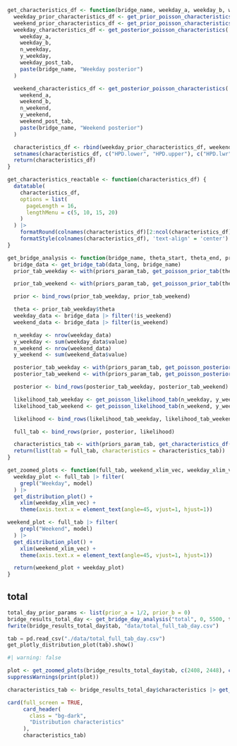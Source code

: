 
```r
get_characteristics_df <- function(bridge_name, weekday_a, weekday_b, weekend_a, weekend_b, n_weekday, y_weekday, weekday_post_tab, n_weekend, y_weekend, weekend_post_tab) {
  weekday_prior_characteristics_df <- get_prior_poisson_characteristics(weekday_a, weekday_b, paste(bridge_name, "Weekday prior"))
  weekend_prior_characteristics_df <- get_prior_poisson_characteristics(weekend_a, weekend_b, paste(bridge_name, "Weekend prior"))
  weekday_characteristics_df <- get_posterior_poisson_characteristics(
    weekday_a,
    weekday_b,
    n_weekday,
    y_weekday,
    weekday_post_tab,
    paste(bridge_name, "Weekday posterior")
  )

  weekend_characteristics_df <- get_posterior_poisson_characteristics(
    weekend_a,
    weekend_b,
    n_weekend,
    y_weekend,
    weekend_post_tab,
    paste(bridge_name, "Weekend posterior")
  )

  characteristics_df <- rbind(weekday_prior_characteristics_df, weekend_prior_characteristics_df, weekday_characteristics_df, weekend_characteristics_df)
  setnames(characteristics_df, c("HPD.lower", "HPD.upper"), c("HPD.lwr", "HPD.upr"))
  return(characteristics_df)
}
```

```r
get_characteristics_reactable <- function(characteristics_df) {
  datatable(
    characteristics_df,
    options = list(
      pageLength = 16,
      lengthMenu = c(5, 10, 15, 20)
    )
  ) |>
    formatRound(colnames(characteristics_df)[2:ncol(characteristics_df)], digits = 2, mark = "") |>
    formatStyle(colnames(characteristics_df), 'text-align' = 'center')
}

```

```r
get_bridge_analysis <- function(bridge_name, theta_start, theta_end, priors_param_tab) {
  bridge_data <- get_bridge_tab(data_long, bridge_name)
  prior_tab_weekday <- with(priors_param_tab, get_poisson_prior_tab(theta_start, theta_end, weekday_prior_a, weekday_prior_b, 0.1, paste(bridge_name, "Weekday prior")))

  prior_tab_weekend <- with(priors_param_tab, get_poisson_prior_tab(theta_start, theta_end, weekend_prior_a, weekend_prior_b, 0.1, paste(bridge_name, "Weekend prior")))

  prior <- bind_rows(prior_tab_weekday, prior_tab_weekend)

  theta <- prior_tab_weekday$theta
  weekday_data <- bridge_data |> filter(!is_weekend)
  weekend_data <- bridge_data |> filter(is_weekend)

  n_weekday <- nrow(weekday_data)
  y_weekday <- sum(weekday_data$value)
  n_weekend <- nrow(weekend_data)
  y_weekend <- sum(weekend_data$value)

  posterior_tab_weekday <- with(priors_param_tab, get_poisson_posterior_tab(weekday_prior_a, weekday_prior_b, n_weekday, y_weekday, theta, paste(bridge_name, "Weekday posterior")))
  posterior_tab_weekend <- with(priors_param_tab, get_poisson_posterior_tab(weekend_prior_a, weekend_prior_b, n_weekend, y_weekend, theta, paste(bridge_name, "Weekend posterior")))

  posterior <- bind_rows(posterior_tab_weekday, posterior_tab_weekend)

  likelihood_tab_weekday <- get_poisson_likelihood_tab(n_weekday, y_weekday, theta, 10, paste(bridge_name, "Weekday likelihood"))
  likelihood_tab_weekend <- get_poisson_likelihood_tab(n_weekend, y_weekend, theta, 10, paste(bridge_name, "Weekend likelihood"))

  likelihood <- bind_rows(likelihood_tab_weekday, likelihood_tab_weekend)

  full_tab <- bind_rows(prior, posterior, likelihood)

  characteristics_tab <- with(priors_param_tab, get_characteristics_df(bridge_name, weekday_prior_a, weekday_prior_b, weekend_prior_a, weekend_prior_b, n_weekday, y_weekday, posterior_tab_weekday, n_weekend, y_weekend, posterior_tab_weekend))
  return(list(tab = full_tab, characteristics = characteristics_tab))
}
```

```R
get_zoomed_plots <- function(full_tab, weekend_xlim_vec, weekday_xlim_vec) {
  weekday_plot <- full_tab |> filter(
    grepl("Weekday", model)
  ) |>
  get_distribution_plot() +
    xlim(weekday_xlim_vec) +
    theme(axis.text.x = element_text(angle=45, vjust=1, hjust=1))

weekend_plot <- full_tab |> filter(
    grepl("Weekend", model)
  ) |>
  get_distribution_plot() +
    xlim(weekend_xlim_vec) +
    theme(axis.text.x = element_text(angle=45, vjust=1, hjust=1))

  return(weekend_plot + weekday_plot)
}
```



## total


```r
total_day_prior_params <- list(prior_a = 1/2, prior_b = 0)
bridge_results_total_day <- get_bridge_day_analysis("total", 0, 5500, total_day_prior_params)
fwrite(bridge_results_total_day$tab, "data/total_full_tab_day.csv")

```

```python
tab = pd.read_csv("./data/total_full_tab_day.csv")
get_plotly_distribution_plot(tab).show()
```

```r
#| warning: false

plot <- get_zoomed_plots(bridge_results_total_day$tab, c(2408, 2448), c(2762, 2802))
suppressWarnings(print(plot))
```

```r

characteristics_tab <- bridge_results_total_day$characteristics |> get_characteristics_reactable()

card(full_screen = TRUE,
     card_header(
       class = "bg-dark",
       "Distribution characteristics"
     ),
     characteristics_tab)

```
